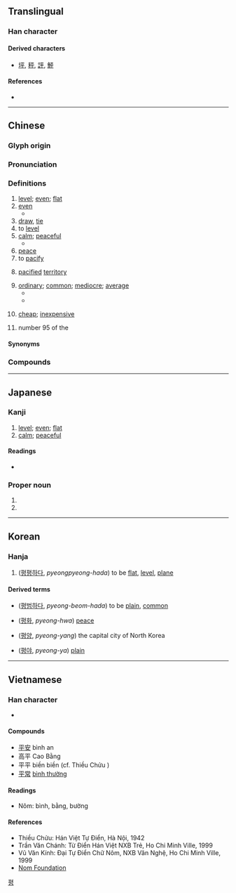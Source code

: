 {{character info/new}}
{{also|乎}}
==Translingual==
{{stroke order|strokes=5}}
{{stroke order|type=animate}}

===Han character===
{{Han char|rn=51|rad=干|as=02|sn=5|four=10409|canj=MFJ|ids=⿻干丷(GHTJV),⿻干八(K)}}

====Derived characters====
* [[坪]], [[秤]], [[評]], [[鮃]]

====References====
* {{Han ref|kx=0339.030|dkj=09167|dj=0646.030|hdz=10407.010|uh=5E73|ud=24179|bh=A5AD|bd=42413}}

----

==Chinese==
{{zh-forms|alt=𠀒}}

===Glyph origin===
{{Han etyl}}

===Pronunciation===
{{zh-pron
|m=píng
|c=ping4,peng4
|c_note=peng4 - only in the sense "cheap"
|h=pfs=phiàng/phìn
|mn=zz,yl,tn,kh,tc:pêⁿ/xm,qz,lk,sx,tp,km,mg,hc:pîⁿ/piâⁿ/pêng
|mna=Taiwanese-The_Consonant_p.ogg
|mn_note=pêⁿ/pîⁿ, piâⁿ - vernacular, pêng - literary
|w=3bin
|mc=y
|oc=y
|cat=a,pn
}}

===Definitions===
{{zh-hanzi}}

# [[level]]; [[even]]; [[flat]]
# [[even]]
#* {{zh-syn|均}}
# [[draw]], [[tie]]
# to [[level]]
# [[calm]]; [[peaceful]]
#* {{zh-syn|穩|靜}}
# [[peace]]
# to [[pacify]]
# {{lb|zh|used in placenames of conquered lands}} [[pacified]] [[territory]]
# [[ordinary]]; [[common]]; [[mediocre]]; [[average]]
#* {{zh-syn|常|庸}}
#* {{zh-ant|奇|特}}
# {{lb|zh|Cantonese|Hakka}} [[cheap]]; [[inexpensive]]
# {{surname|lang=zh|dot=,}} number 95 of the ''{{w|Baijiaxing}}''

====Synonyms====
{{zh-dial|便宜}}

===Compounds===
{{zh-der|平安|平白|平板|平板車|平版|平輩|平步青雲|平槽|平常|平川|平旦|平淡|平等|平底鞋|平地|平地風波|平地樓台|平地木|平地一聲雷|平定|平動|平凡|平反|平泛|平方|平方根|平方公里|平房|平分|平分秋色|平伏|平服|平復|平跟|平跟兒|平光|平和|平衡|平衡木|平滑|平滑肌|平話|平緩|平價|平角|平靜|平局|平均|平均利潤|平均數|平均主義|平空|平曠|平闊|平列|平流|平流層|平亂|平落|平米|平面|平面幾何|平面交叉|平面鏡|平面圖|平民|平年|平叛|平平|平平當當|平鋪直敘|平起平坐|平權|平日|平絨|平射|平射砲/平射炮|平伸|平生|平聲|平時|平實|平世|平視|平手|平手兒|平順|平素|平台|平攤|平坦|平添|平頭|平頭百姓|平頭正臉|平頭正臉兒|平妥|平紋|平穩|平屋|平昔|平息|平曉|平心而論|平心靜氣|平信|平行|平行四邊形|平行線|平行作業|平陽|平野|平移|平議|平抑|平易|平易近人|平庸|平郵|平魚|平原|平月|平勻|平允|平仄|平展|平展展|平整|平正|平治|平裝|平足|平假名|平埔}}

{{zh-cat|Elementary}}

----

==Japanese==

===Kanji===
{{ja-kanji|grade=3|rs=干02}}

# [[level]]; [[even]]; [[flat]]
# [[calm]]; [[peaceful]]

====Readings====
* {{ja-readings|goon=びょう<びやう, べん|kanon=へい|kanyoon=ひょう<ひやう, へん|kun=たいら-<たひら-, ひら-, ひら-たい, な-らす, おだ-やか|nanori=なみ, つね}}

===Proper noun===
{{ja-pos|たいら|proper|hhira=たひら}}

# {{surname|lang=ja|sort=たいら}}
# {{given name|male|lang=ja|sort=たいら}}

----

==Korean==

===Hanja===
{{ko-hanja|hangeul=[[평]], [[편]]|rv=pyeong, pyeon|mr=p'yŏng, p'yŏn}}

# ([[평평하다]], ''pyeongpyeong-hada'') to be [[flat]], [[level]], [[plane]]

====Derived terms====
{{der-top}}
* {{l|ko|平凡}} ([[평범하다]], ''pyeong-beom-hada'') to be [[plain]], [[common]]
* {{l|ko|平和}} ([[평화]], ''pyeong-hwa'') [[peace]]
{{der-mid}}
* {{l|ko|平壤}} ([[평양]], ''pyeong-yang'') the capital city of North Korea
* {{l|ko|平野}} ([[평야]], ''pyeong-ya'') [[plain]]
{{der-bottom}}

[[Category:Hanja readings|평]]

----

==Vietnamese==

===Han character===
{{vi-hantu|[[bình]], [[bằng]], [[bường]], [[biền]]|rs=干02}}

* {{defn|lang=vi|sort=干02}}

====Compounds====
* [[平安]] bình an
* 高平 Cao Bằng
* 平平 biền biền (cf. Thiều Chửu )
* [[平常]] [[bình thường]]

====Readings====
* Nôm: bình, bằng, bường

====References====
* Thiều Chửu: Hán Việt Tự Điển, Hà Nội, 1942
* Trần Văn Chánh: Từ Điển Hán Việt NXB Trẻ, Ho Chi Minh Ville, 1999
* Vũ Văn Kính: Đại Tự Điển Chữ Nôm, NXB Văn Nghệ, Ho Chi Minh Ville, 1999
* [http://nomfoundation.org/common/nom_details.php?codepoint=5e73 Nom Foundation]